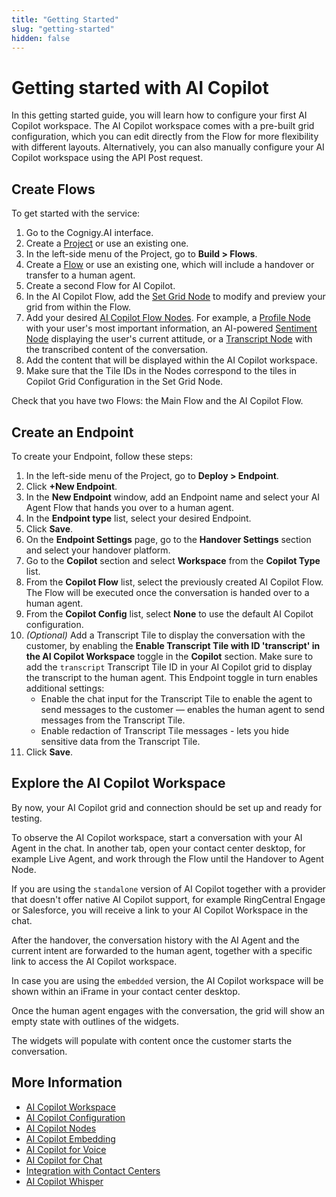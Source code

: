 ```yaml
---
title: "Getting Started"
slug: "getting-started"
hidden: false
---
```



# Getting started with AI Copilot

In this getting started guide, you will learn how to configure your first AI Copilot workspace. 
The AI Copilot workspace comes with a pre-built grid configuration, which you can edit directly from the Flow for more flexibility with different layouts. Alternatively, you can also manually configure your AI Copilot workspace using the API Post request.

<beforeYouBegin />

## Create Flows

To get started with the service:

1. Go to the Cognigy.AI interface.
2. Create a [Project](../ai/build/projects.mdx) or use an existing one.
3. In the left-side menu of the Project, go to **Build > Flows**.
4. Create a [Flow](../ai/build/flows/overview.mdx) or use an existing one, which will include a handover or transfer to a human agent.
5. Create a second Flow for AI Copilot.
6. In the AI Copilot Flow, add the [Set Grid Node](../ai/build/node-reference/ai-copilot/set-grid.mdx) to modify and preview your grid from within the Flow. 
7. Add your desired [AI Copilot Flow Nodes](../ai/build/node-reference/ai-copilot/overview.mdx). For example, a [Profile Node](../ai/build/node-reference/ai-copilot/identity-tile.mdx) with your user's most important information, an AI-powered [Sentiment Node](../ai/build/node-reference/ai-copilot/sentiment-tile.mdx) displaying the user's current attitude, or a [Transcript Node](../ai/build/node-reference/ai-copilot/transcript-tile.mdx) with the transcribed content of the conversation.
8. Add the content that will be displayed within the AI Copilot workspace.
9. Make sure that the Tile IDs in the Nodes correspond to the tiles in Copilot Grid Configuration in the Set Grid Node.

Check that you have two Flows: the Main Flow and the AI Copilot Flow.

## Create an Endpoint

To create your Endpoint, follow these steps:

1. In the left-side menu of the Project, go to **Deploy > Endpoint**.
2. Click **+New Endpoint**. 
3. In the **New Endpoint** window, add an Endpoint name and select your AI Agent Flow that hands you over to a human agent. 
4. In the **Endpoint type** list, select your desired Endpoint.
5. Click **Save**. 
6. On the **Endpoint Settings** page, go to the **Handover Settings** section and select your handover platform.
7. Go to the **Copilot** section and select **Workspace** from the **Copilot Type** list.
8. From the **Copilot Flow** list, select the previously created AI Copilot Flow. The Flow will be executed once the conversation is handed over to a human agent. 
9. From the **Copilot Config** list, select **None** to use the default AI Copilot configuration.
10. _(Optional)_ Add a Transcript Tile to display the conversation with the customer, by enabling the **Enable Transcript Tile with ID 'transcript' in the AI Copilot Workspace** toggle in the **Copilot** section. Make sure to add the `transcript` Transcript Tile ID in your AI Copilot grid to display the transcript to the human agent. This Endpoint toggle in turn enables additional settings:
    - Enable the chat input for the Transcript Tile to enable the agent to send messages to the customer — enables the human agent to send messages from the Transcript Tile.
    - Enable redaction of Transcript Tile messages - lets you hide sensitive data from the Transcript Tile.
11. Click **Save**.

## Explore the AI Copilot Workspace

By now, your AI Copilot grid and connection should be set up and ready for testing.

To observe the AI Copilot workspace, start a conversation with your AI Agent in the chat.
In another tab, open your contact center desktop, for example Live Agent, and work through the Flow until the Handover to Agent Node.

If you are using the `standalone` version of AI Copilot together with a provider that doesn't offer native AI Copilot support, for example RingCentral Engage or Salesforce, you will receive a link to your AI Copilot Workspace in the chat.

After the handover, the conversation history with the AI Agent and the current intent are forwarded to the human agent, together with a specific link to access the AI Copilot workspace.

In case you are using the `embedded` version, the AI Copilot workspace will be shown within an iFrame in your contact center desktop.

Once the human agent engages with the conversation, the grid will show an empty state with outlines of the widgets. 

The widgets will populate with content once the customer starts the conversation.

## More Information

- [AI Copilot Workspace](overview.mdx)
- [AI Copilot Configuration](configuration.mdx)
- [AI Copilot Nodes](../ai/build/node-reference/ai-copilot/overview.mdx)
- [AI Copilot Embedding](embedding.mdx)
- [AI Copilot for Voice](voice/voice-overview.mdx)
- [AI Copilot for Chat](chat.mdx)
- [Integration with Contact Centers](contact-center-integration.mdx)
- [AI Copilot Whisper](../live-agent/assistants/ai-copilot-whisper.mdx)
